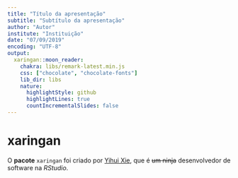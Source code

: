 ```yaml
---
title: "Título da apresentação"
subtitle: "Subtítulo da apresentação"
author: "Autor"
institute: "Instituição"
date: "07/09/2019"
encoding: "UTF-8"
output:
  xaringan::moon_reader:
    chakra: libs/remark-latest.min.js
    css: ["chocolate", "chocolate-fonts"]
    lib_dir: libs
    nature:
      highlightStyle: github
      highlightLines: true
      countIncrementalSlides: false
---
```



# xaringan

O **pacote** `xaringan` foi criado por [Yihui Xie](https://yihui.name/), que é ~~um ninja~~ desenvolvedor de software na *RStudio*.

